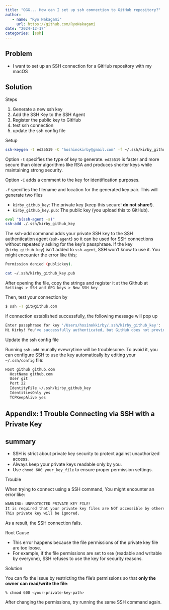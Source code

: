 ```yaml
---
title: "OGG... How can I set up ssh connection to GitHub repository?"
author: 
   - name: "Ryo Nakagami"
     url: https://github.com/RyoNakagami
date: "2024-12-17"
categories: [ssh]
---
```


## Problem

- I want to set up an SSH connection for a GitHub repository with my macOS


## Solution

[Steps]{.mini-section}

1. Generate a new ssh key
2. Add the SSH Key to the SSH Agent
3. Register the public key to GitHub
4. test ssh connection
5. update the ssh config file


[Setup]{.mini-section}

```.bash
ssh-keygen -t ed25519 -C "hoshinokirby@gmail.com" -f ~/.ssh/kirby_github_key
```

Option `-t` specifies the type of key to generate. `ed25519` is faster and more secure than older algorithms like RSA and produces shorter keys while maintaining strong security.

Option `-C` adds a comment to the key for identification purposes.

`-f` specifies the filename and location for the generated key pair. This will generate two files

- `kirby_github_key`: The private key (keep this secure! **do not share!**).
- `kirby_github_key.pub`: The public key (you upload this to GitHub).


```.bash
eval "$(ssh-agent -s)"
ssh-add ./.ssh/kirby_github_key
```

The ssh-add command adds your private SSH key to the SSH authentication agent (`ssh-agent`) so it can be used for SSH connections without repeatedly asking for the key’s passphrase.
If the key (`kirby_github_key`) isn’t added to `ssh-agent`, SSH won't know to use it. You might encounter the error like this;

```.bash
Permission denied (publickey).
```

```.bash
cat ~/.ssh/kirby_github_key.pub
```

After opening the file, copy the strings and register it at the Github at `Settings > SSH and GPG keys > New SSH key`

Then, test your connection by 

```.bash
$ ssh -T git@github.com
```

if connection established successfully, the following message will pop up

```.bash
Enter passphrase for key '/Users/hosinokkirby/.ssh/kirby_github_key': 
Hi Kirby! You've successfully authenticated, but GitHub does not provide shell access.
```

[Update the ssh config file]{.mini-section}

Running `ssh-add` munally evewrytime will be troublesome. To avoid it, you can configure SSH to use the key automatically by editing your `~/.ssh/config` file:

```.bash
Host github github.com
  HostName github.com
  User git
  Port 22
  IdentityFile ~/.ssh/kirby_github_key
  IdentitiesOnly yes
  TCPKeepAlive yes
```


## Appendix: ❗ Trouble Connecting via SSH with a Private Key

::: {.callout-note icon="false"}
## summary

- SSH is strict about private key security to protect against unauthorized access.
- Always keep your private keys readable only by you.
- Use `chmod 600 your_key_file` to ensure proper permission settings.

:::

[Trouble]{.mini-section}

When trying to connect using a SSH command, You might encounter an error like:

```bash
WARNING: UNPROTECTED PRIVATE KEY FILE!
It is required that your private key files are NOT accessible by others.
This private key will be ignored.
```

As a result, the SSH connection fails.

[Root Cause]{.mini-section}

- This error happens because the file permissions of the private key file are too loose.
- For example, if the file permissions are set to `666` (readable and writable by everyone), SSH refuses to use the key for security reasons.

[Solution]{.mini-section}

You can fix the issue by restricting the file's permissions so that **only the owner can read/write the file**:

```zsh
% chmod 600 <your-private-key-path>
```

After changing the permissions, try running the same SSH command again.

